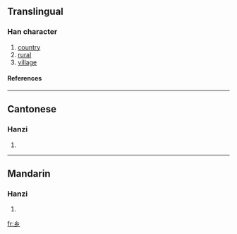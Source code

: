 {{see|鄉|鄕}}<!-- may be replaced by zh-forms -->

==Translingual==
===Han character===
{{Han char|rn=52|rad=幺|as=00|sn=3|four=|canj=女女竹 (VVH)}}
# [[country]]
# [[rural]]
# [[village]]
====References====
{{Han ref|kx=0084.051|hdz=10051.050|uh=4E61|ud=20065}}
----

==Cantonese==
===Hanzi===
{{yue-hanzi|jyut=|y=heung1}}
# {{defn|Cantonese}}
----
==Mandarin==
===Hanzi===
{{cmn-hanzi|tra=鄉|pin=[[xiāng]] (xiang1)|wg=hsiang<sup>1</sup>}}
# {{defn|Mandarin}}




[[fr:乡]]